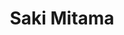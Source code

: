 ---
title: "Saki Mitama"
slug: "saki-mitama"
arcana: "Lovers"

image: "./.jpg"

phys: ""
gun: ""
fire: ""
ice: ""
elec: ""
wind: ""
psy: ""
nuke: ""
bless: ""
curse: ""
---